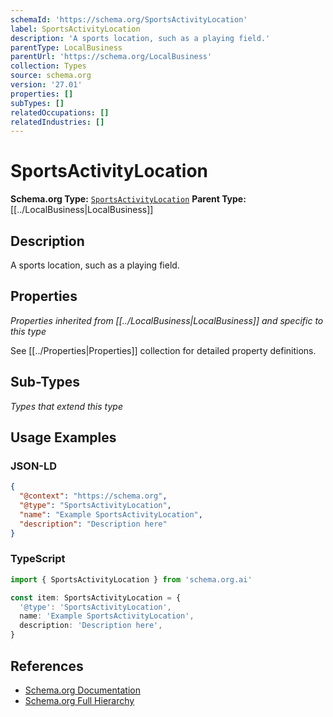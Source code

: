 ```yaml
---
schemaId: 'https://schema.org/SportsActivityLocation'
label: SportsActivityLocation
description: 'A sports location, such as a playing field.'
parentType: LocalBusiness
parentUrl: 'https://schema.org/LocalBusiness'
collection: Types
source: schema.org
version: '27.01'
properties: []
subTypes: []
relatedOccupations: []
relatedIndustries: []
---
```

# SportsActivityLocation

**Schema.org Type:** [`SportsActivityLocation`](https://schema.org/SportsActivityLocation)
**Parent Type:** [[../LocalBusiness|LocalBusiness]]

## Description

A sports location, such as a playing field.

## Properties

*Properties inherited from [[../LocalBusiness|LocalBusiness]] and specific to this type*

See [[../Properties|Properties]] collection for detailed property definitions.

## Sub-Types

*Types that extend this type*

## Usage Examples

### JSON-LD

```json
{
  "@context": "https://schema.org",
  "@type": "SportsActivityLocation",
  "name": "Example SportsActivityLocation",
  "description": "Description here"
}
```

### TypeScript

```typescript
import { SportsActivityLocation } from 'schema.org.ai'

const item: SportsActivityLocation = {
  '@type': 'SportsActivityLocation',
  name: 'Example SportsActivityLocation',
  description: 'Description here',
}
```

## References

- [Schema.org Documentation](https://schema.org/SportsActivityLocation)
- [Schema.org Full Hierarchy](https://schema.org/docs/full.html)

